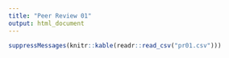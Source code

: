 ```yaml
---
title: "Peer Review 01"
output: html_document
---
```


```r
suppressMessages(knitr::kable(readr::read_csv("pr01.csv")))
```